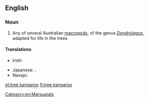 ==English==
{{wikipedia}}

===Noun===
{{en-noun|head=[[tree]] [[kangaroo]]}}

# Any of several Australian [[macropod]]s, of the genus ''[[Dendrolagus]]'', adapted for life in the trees

====Translations====
{{trans-top}}
* Irish: {{t|ga|cangarú crainn|m}}
{{trans-mid}}
* Japanese: {{t|ja|木登カンガルー|sc=Jpan}}, {{t|ja|キノボリカンガルー|tr=kinobori kangarū|sc=Jpan}}
* Navajo: {{t|nv|tsinlátah nahatʼeʼiitsoh}}
{{trans-bottom}}

[[Category:en:Marsupials]]

[[et:tree kangaroo]]
[[fi:tree kangaroo]]